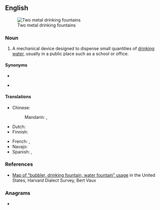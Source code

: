 ==English==
[[Image:Water fountains - two stainless steel.jpg|thumb|Two metal drinking fountains]]

===Noun===
{{en-noun}}

# A mechanical device designed to dispense small quantities of [[drinking water]], usually in a public place such as a school or office.

====Synonyms====
* {{l|en|drinking fountain}}
* {{l|en|bubbler}} {{qualifier|dialectal}}

====Translations====
{{trans-top|device designed to dispense drinking water}}
* Chinese:
*: Mandarin: {{t+|cmn|飲水機|sc=Hani}}, {{t+|cmn|饮水机|tr=yǐnshuǐjī|sc=Hani}}
* Dutch: {{t|nl|drinkfontein}}
* Finnish: {{t|fi|juoma-allas}}
{{trans-mid}}
* French: {{t|fr|fontaine à eau|f}}, {{t+|fr|abreuvoir|m}}
* Navajo: {{t|nv|tó háálínígi}}
* Spanish: {{t|es|fuente de agua|f}}, {{t+|es|fuente|f}}
{{trans-bottom}}

===References===
* [https://web.archive.org/web/20110722224611/http://csumc.wisc.edu/wep/map.htm Map of “bubbler, drinking fountain, water fountain” usage] in the United States, Harvard Dialect Survey, Bert Vaux

===Anagrams===
* {{anagrams|en|a=aaefinnorttuw|fountain water|fountainwater}}
